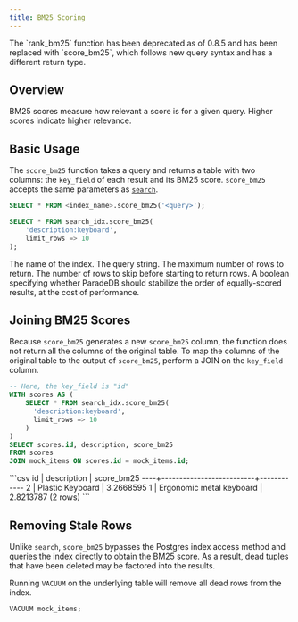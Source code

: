 ```yaml
---
title: BM25 Scoring
---
```


<Note>
The `rank_bm25` function has been deprecated as of 0.8.5 and has been replaced with `score_bm25`, which follows new query syntax and has a different return type.
</Note>

## Overview

BM25 scores measure how relevant a score is for a given query. Higher scores indicate higher relevance.

## Basic Usage

The `score_bm25` function takes a query and returns a table with two columns: the `key_field` of each result and its BM25 score. `score_bm25` accepts the same
parameters as [`search`](/search/full-text/bm25).

```sql
SELECT * FROM <index_name>.score_bm25('<query>');
```

<Accordion title="Example Usage">

```sql
SELECT * FROM search_idx.score_bm25(
	'description:keyboard',
	limit_rows => 10
);
```

</Accordion>

<ParamField body="index_name" required>
  The name of the index.
</ParamField>
<ParamField body="query" required>
  The query string.
</ParamField>
<ParamField body="limit_rows">The maximum number of rows to return.</ParamField>
<ParamField body="offset_rows">
  The number of rows to skip before starting to return rows.
</ParamField>
<ParamField body="stable_sort" default={false}>
  A boolean specifying whether ParadeDB should stabilize the order of
  equally-scored results, at the cost of performance.
</ParamField>


## Joining BM25 Scores

Because `score_bm25` generates a new `score_bm25` column, the function does not return all the columns of the original table.
To map the columns of the original table to the output of `score_bm25`, perform a JOIN on the `key_field` column.

```sql
-- Here, the key_field is "id"
WITH scores AS (
    SELECT * FROM search_idx.score_bm25(
      'description:keyboard',
      limit_rows => 10
    )
)
SELECT scores.id, description, score_bm25
FROM scores
JOIN mock_items ON scores.id = mock_items.id;
```

<Accordion title="Expected Output">
```csv
 id |       description        | score_bm25
----+--------------------------+------------
  2 | Plastic Keyboard         |  3.2668595
  1 | Ergonomic metal keyboard |  2.8213787
(2 rows)
```
</Accordion>

## Removing Stale Rows

Unlike `search`, `score_bm25` bypasses the Postgres index access method and queries the index directly to obtain the BM25 score. As a result, dead tuples
that have been deleted may be factored into the results.

Running `VACUUM` on the underlying table will remove all dead rows from the index.

```sql
VACUUM mock_items;
```
